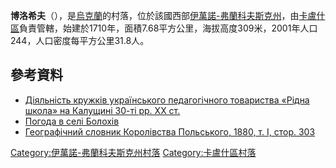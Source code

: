 {{coord|49|5|56|N|24|11|35|E|scale:30000|display=title}}

'''博洛希夫'''（{{lang-uk|Болохів}}），是[[烏克蘭|烏克蘭]]的村落，位於該國西部[[伊萬諾-弗蘭科夫斯克州|伊萬諾-弗蘭科夫斯克州]]，由[[卡盧什區|卡盧什區]]負責管轄，始建於1710年，面積7.68平方公里，海拔高度309米，2001年人口244，人口密度每平方公里31.8人。

==參考資料==
*[http://zahidonline.com/news/article/dyalnst_kruzhkv_ukranskogo_pedagogchnogo_tovaristva_rdna_shkola_na_kaluschi/ Діяльність кружків українського педагогічного товариства «Рідна школа» на Калущині 30-ті рр. ХХ ст.] {{Wayback|url=http://zahidonline.com/news/article/dyalnst_kruzhkv_ukranskogo_pedagogchnogo_tovaristva_rdna_shkola_na_kaluschi/ |date=20190526163730 }}
* [http://weather.in.ua/ua/ivano-frankovskaja/1727 Погода в селі Болохів] {{Wayback|url=http://weather.in.ua/ua/ivano-frankovskaja/1727 |date=20160305215150 }}
* [http://dir.icm.edu.pl/pl/Slownik_geograficzny/Tom_I/303 Географічний словник Королівства Польського, 1880, т. I, стор. 303] {{Wayback|url=http://dir.icm.edu.pl/pl/Slownik_geograficzny/Tom_I/303 |date=20190718102332 }}

{{DEFAULTSORT:Болохів}}
[[Category:伊萬諾-弗蘭科夫斯克州村落|Category:伊萬諾-弗蘭科夫斯克州村落]]
[[Category:卡盧什區村落|Category:卡盧什區村落]]


{{IvanoFrankivsk-geo-stub}}